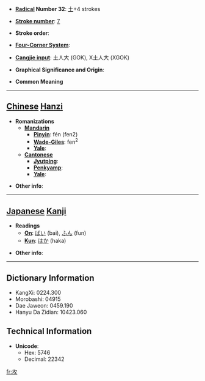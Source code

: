 * '''[[Wiktionary:Chinese radical index| Radical]] Number 32''': [[Wiktionary:Chinese radical index 土|土]]+4 strokes

* '''[[Wiktionary:Chinese total strokes index|Stroke number]]''': [[Wiktionary:Chinese total strokes index 7|7]]

* '''Stroke order''': 

* '''[[Wiktionary:Chinese four corner index|Four-Corner System]]''': 

* '''[[Wiktionary:Chinese Cangjie index|Cangjie input]]''': 土人大 (GOK), X土人大 (XGOK)

* '''Graphical Significance and Origin''': 

* '''Common Meaning'''

----

== [[Chinese]] [[Hanzi]] ==

* '''Romanizations'''
** '''[[Mandarin]]'''
*** '''[[Pinyin]]''': fén (fen2)
*** '''[[Wade-Giles]]''': fen<sup>2</sup>
*** '''[[Yale]]''': 
** '''[[Cantonese]]'''
*** '''[[Jyutping]]''':
*** '''[[Penkyamp]]''': 
*** '''[[Yale]]''': 

* '''Other info''': 

----

== [[Japanese]] [[Kanji]] ==

* '''Readings'''
** '''[[On]]''': [[ばい]] (bai), [[ふん]] (fun)
** '''[[Kun]]''': [[はか]] (haka)

* '''Other info''':  

----

== Dictionary Information ==

* KangXi: 0224.300
* Morobashi: 04915
* Dae Jaweon: 0459.190
* Hanyu Da Zidian: 10423.060

== Technical Information ==

* '''Unicode''':
** Hex: 5746
** Decimal: 22342

[[fr:坆]]